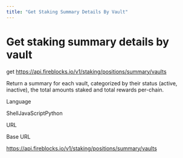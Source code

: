 ```yaml
---
title: "Get Staking Summary Details By Vault"
---
```

  
  # Get staking summary details by vault

get https://api.fireblocks.io/v1/staking/positions/summary/vaults

Return a summary for each vault, categorized by their status (active, inactive), the total amounts staked and total rewards per-chain.

Language

ShellJavaScriptPython

URL

Base URL

https://api.fireblocks.io/v1/staking/positions/summary/vaults